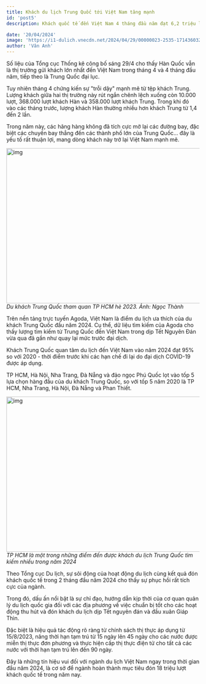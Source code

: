 ```yaml
---
title: Khách du lịch Trung Quốc tới Việt Nam tăng mạnh
id: 'post5'
description: Khách quốc tế đến Việt Nam 4 tháng đầu năm đạt 6,2 triệu lượt, tăng 68% so với cùng kỳ, trong đó khách Trung Quốc đang quay trở lại mạnh mẽ.

date: '20/04/2024'
image: 'https://i1-dulich.vnecdn.net/2024/04/29/00000023-2535-1714360329.jpg?w=680&h=0&q=100&dpr=1&fit=crop&s=fmMLZWS4_IY_KP9E6T4qtg'
author: 'Vân Anh'
---
```


Số liệu của Tổng cục Thống kê công bố sáng 29/4 cho thấy Hàn Quốc vẫn là thị trường gửi khách lớn nhất đến Việt Nam trong tháng 4 và 4 tháng đầu năm, tiếp theo là Trung Quốc đại lục.

Tuy nhiên tháng 4 chứng kiến sự "trỗi dậy" mạnh mẽ từ tệp khách Trung. Lượng khách giữa hai thị trường này rút ngắn chênh lệch xuống còn 10.000 lượt, 368.000 lượt khách Hàn và 358.000 lượt khách Trung. Trong khi đó vào các tháng trước, lượng khách Hàn thường nhiều hơn khách Trung từ 1,4 đến 2 lần.

Trong năm này, các hãng hàng không đã tích cực mở lại các đường bay, đặc biệt các chuyến bay thẳng đến các thành phố lớn của Trung Quốc… đây là yếu tố rất thuận lợi, mang dòng khách này trở lại Việt Nam mạnh mẽ.

<img
	src="https://i1-dulich.vnecdn.net/2024/04/29/00000023-2535-1714360329.jpg?w=680&h=0&q=100&dpr=1&fit=crop&s=fmMLZWS4_IY_KP9E6T4qtg"
	className="w-full"
	width="718"
	height="404"
	alt="img"
/>
_Du khách Trung Quốc tham quan TP HCM hè 2023. Ảnh: Ngọc Thành_

Trên nền tảng trực tuyến Agoda, Việt Nam là điểm du lịch ưa thích của du khách Trung Quốc đầu năm 2024. Cụ thể, dữ liệu tìm kiếm của Agoda cho thấy lượng tìm kiếm từ Trung Quốc đến Việt Nam trong dịp Tết Nguyên Đán vừa qua đã gần như quay lại mức trước đại dịch.

Khách Trung Quốc quan tâm du lịch đến Việt Nam vào năm 2024 đạt 95% so với 2020 - thời điểm trước khi các hạn chế đi lại do đại dịch COVID-19 được áp dụng.

TP HCM, Hà Nội, Nha Trang, Đà Nẵng và đảo ngọc Phú Quốc lọt vào tốp 5 lựa chọn hàng đầu của du khách Trung Quốc, so với tốp 5 năm 2020 là TP HCM, Nha Trang, Hà Nội, Đà Nẵng và Phan Thiết.

<img
	src="https://cafefcdn.com/203337114487263232/2024/2/28/du-lich-tphcm-17090241211352021133379-1709079496513-170907949698018413561.jpg"
	className="w-full"
	width="718"
	height="404"
	alt="img"
/>
_TP HCM là một trong những điểm đến được khách du lịch Trung Quốc tìm kiếm nhiều trong năm 2024_

Theo Tổng cục Du lịch, sự sôi động của hoạt động du lịch cùng kết quả đón khách quốc tế trong 2 tháng đầu năm 2024 cho thấy sự phục hồi rất tích cực của ngành.

Trong đó, dấu ấn nổi bật là sự chỉ đạo, hướng dẫn kịp thời của cơ quan quản lý du lịch quốc gia đối với các địa phương về việc chuẩn bị tốt cho các hoạt động thu hút và đón khách du lịch dịp Tết nguyên đán và đầu xuân Giáp Thìn.

Đặc biệt là hiệu quả tác động rõ ràng từ chính sách thị thực áp dụng từ 15/8/2023, nâng thời hạn tạm trú từ 15 ngày lên 45 ngày cho các nước được miễn thị thực đơn phương và thực hiện cấp thị thực điện tử cho tất cả các nước với thời hạn tạm trú lên đến 90 ngày.

Đây là những tín hiệu vui đối với ngành du lịch Việt Nam ngay trong thời gian đầu năm 2024, là cơ sở để ngành hoàn thành mục tiêu đón 18 triệu lượt khách quốc tế trong năm nay.
